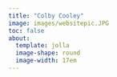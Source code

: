 ```yaml
---
title: "Colby Cooley"
image: images/websitepic.JPG
toc: false
about: 
  template: jolla
  image-shape: round
  image-width: 17em
---
```

